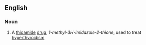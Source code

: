 ==English==

===Noun===
{{wikipedia}}
{{en-noun|-}}

# {{lb|en|medicine}} A [[thioamide]] [[drug]], ''1-methyl-3H-imidazole-2-thione'', used to treat [[hyperthyroidism]]